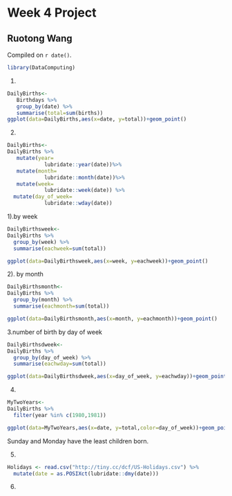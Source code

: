 # Week 4 Project

## Ruotong Wang

<!-- leave this material as is -->
Compiled on `r date()`.

```r
library(DataComputing)
```
<!-- put your content after this line -->

1.
```r
DailyBirths<-
   Birthdays %>%
   group_by(date) %>%
   summarise(total=sum(births))
ggplot(data=DailyBirths,aes(x=date, y=total))+geom_point()
```
2.
```r
DailyBirths<-
DailyBirths %>%
   mutate(year=
            lubridate::year(date))%>%
   mutate(month=
            lubridate::month(date))%>%
   mutate(week=
            lubridate::week(date)) %>%
  mutate(day_of_week=
            lubridate::wday(date))
```

1).by week
```r
DailyBirthsweek<-
DailyBirths %>%
  group_by(week) %>%
  summarise(eachweek=sum(total))
```
```r
ggplot(data=DailyBirthsweek,aes(x=week, y=eachweek))+geom_point()
```

2). by month
```r
DailyBirthsmonth<-
DailyBirths %>%
  group_by(month) %>%
  summarise(eachmonth=sum(total))
```
```r
ggplot(data=DailyBirthsmonth,aes(x=month, y=eachmonth))+geom_point()
```

3.number of birth by day of week 
```r
DailyBirthsdweek<-
DailyBirths %>%
  group_by(day_of_week) %>%
  summarise(eachwday=sum(total))
```
```r
ggplot(data=DailyBirthsdweek,aes(x=day_of_week, y=eachwday))+geom_point()
```



4.
```r
MyTwoYears<-
DailyBirths %>%
  filter(year %in% c(1980,1981)) 
```
```r
ggplot(data=MyTwoYears,aes(x=date, y=total,color=day_of_week))+geom_point()
```
Sunday and Monday have the least children born.

5.
```r
Holidays <- read.csv("http://tiny.cc/dcf/US-Holidays.csv") %>%
  mutate(date = as.POSIXct(lubridate::dmy(date)))
```

6.







